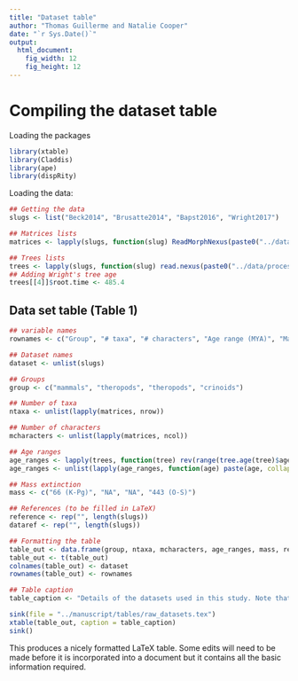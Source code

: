 ```yaml
---
title: "Dataset table"
author: "Thomas Guillerme and Natalie Cooper"
date: "`r Sys.Date()`"
output:
  html_document:
    fig_width: 12
    fig_height: 12
---
```


# Compiling the dataset table

Loading the packages

```r
library(xtable)
library(Claddis)
library(ape)
library(dispRity)
```

Loading the data:

```r
## Getting the data
slugs <- list("Beck2014", "Brusatte2014", "Bapst2016", "Wright2017")

## Matrices lists
matrices <- lapply(slugs, function(slug) ReadMorphNexus(paste0("../data/matrices/", slug, ".nex"))$matrix )

## Trees lists
trees <- lapply(slugs, function(slug) read.nexus(paste0("../data/processed/tree.", slug, ".tre")))
## Adding Wright's tree age
trees[[4]]$root.time <- 485.4
```

## Data set table (Table 1)

```r
## variable names
rownames <- c("Group", "# taxa", "# characters", "Age range (MYA)", "Mass extinction (MYA)", "Reference", "Data reference")

## Dataset names
dataset <- unlist(slugs)

## Groups
group <- c("mammals", "theropods", "theropods", "crinoids")

## Number of taxa
ntaxa <- unlist(lapply(matrices, nrow))

## Number of characters
mcharacters <- unlist(lapply(matrices, ncol))

## Age ranges
age_ranges <- lapply(trees, function(tree) rev(range(tree.age(tree)$age)))
age_ranges <- unlist(lapply(age_ranges, function(age) paste(age, collapse = " - ")))

## Mass extinction
mass <- c("66 (K-Pg)", "NA", "NA", "443 (O-S)")

## References (to be filled in LaTeX)
reference <- rep("", length(slugs))
dataref <- rep("", length(slugs))

## Formatting the table
table_out <- data.frame(group, ntaxa, mcharacters, age_ranges, mass, reference, dataref)
table_out <- t(table_out)
colnames(table_out) <- dataset
rownames(table_out) <- rownames

## Table caption
table_caption <- "Details of the datasets used in this study. Note that although Brusatte2014 and Bapst2016 cross the Cretaceaous Palaeogene (K-Pg) mass extinction there are not enough taxa post K-Pg to investigate the effects of the mass extinction on disparity."

sink(file = "../manuscript/tables/raw_datasets.tex")
xtable(table_out, caption = table_caption)
sink()
```

This produces a nicely formatted LaTeX table. Some edits will need to be made before it is incorporated into a document but it contains all the basic information required.

